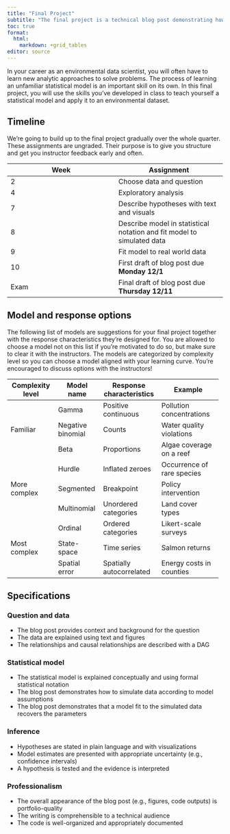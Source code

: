 ```yaml
---
title: "Final Project"
subtitle: "The final project is a technical blog post demonstrating how to use a statistical model to answer an environmental data science question"
toc: true
format:
  html:
    markdown: +grid_tables
editor: source
---
```


In your career as an environmental data scientist, you will often have to learn new analytic approaches to solve problems. The process of learning an unfamiliar statistical model is an important skill on its own. In this final project, you will use the skills you've developed in class to teach yourself a statistical model and apply it to an environmental dataset.

## Timeline

We're going to build up to the final project gradually over the whole quarter. These assignments are ungraded. Their purpose is to give you structure and get you instructor feedback early and often.

| Week | Assignment |
|----|----|
| 2 | Choose data and question |
| 4 | Exploratory analysis |
| 7 | Describe hypotheses with text and visuals |
| 8 | Describe model in statistical notation and fit model to simulated data |
| 9 | Fit model to real world data |
| 10 | First draft of blog post due **Monday 12/1** |
| Exam | Final draft of blog post due **Thursday 12/11** |

## Model and response options

The following list of models are suggestions for your final project together with the response characteristics they're designed for. You are allowed to choose a model not on this list if you're motivated to do so, but make sure to clear it with the instructors. The models are categorized by complexity level so you can choose a model aligned with your learning curve. You're encouraged to discuss options with the instructors!

+---------------------+-------------------+--------------------------+----------------------------+
| Complexity level    | Model name        | Response characteristics | Example                    |
+=====================+===================+==========================+============================+
|                     | Gamma             | Positive continuous      | Pollution concentrations   |
|                     +-------------------+--------------------------+----------------------------+
| Familiar            | Negative binomial | Counts                   | Water quality violations   |
|                     +-------------------+--------------------------+----------------------------+
|                     | Beta              | Proportions              | Algae coverage on a reef   |
+---------------------+-------------------+--------------------------+----------------------------+
|                     | Hurdle            | Inflated zeroes          | Occurrence of rare species |
|                     +-------------------+--------------------------+----------------------------+
| More complex        | Segmented         | Breakpoint               | Policy intervention        |
|                     +-------------------+--------------------------+----------------------------+
|                     | Multinomial       | Unordered categories     | Land cover types           |
+---------------------+-------------------+--------------------------+----------------------------+
|                     | Ordinal           | Ordered categories       | Likert-scale surveys       |
|                     +-------------------+--------------------------+----------------------------+
| Most complex        | State-space       | Time series              | Salmon returns             |
|                     +-------------------+--------------------------+----------------------------+
|                     | Spatial error     | Spatially autocorrelated | Energy costs in counties   |
+---------------------+-------------------+--------------------------+----------------------------+

## Specifications

### Question and data

* The blog post provides context and background for the question
* The data are explained using text and figures
* The relationships and causal relationships are described with a DAG

### Statistical model

* The statistical model is explained conceptually and using formal statistical notation
* The blog post demonstrates how to simulate data according to model assumptions 
* The blog post demonstrates that a model fit to the simulated data recovers the parameters

### Inference

* Hypotheses are stated in plain language and with visualizations
* Model estimates are presented with appropriate uncertainty (e.g., confidence intervals)
* A hypothesis is tested and the evidence is interpreted

### Professionalism

* The overall appearance of the blog post (e.g., figures, code outputs) is portfolio-quality
* The writing is comprehensible to a technical audience
* The code is well-organized and appropriately documented

